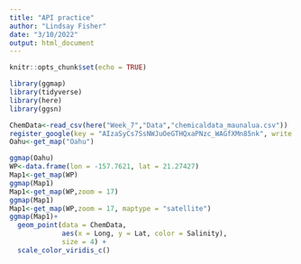 ---
title: "API practice"
author: "Lindsay Fisher"
date: "3/10/2022"
output: html_document
---

```{r setup, include=FALSE}
knitr::opts_chunk$set(echo = TRUE)
```

```{r}
library(ggmap)
library(tidyverse)
library(here)
library(ggsn)
```
```{r}
ChemData<-read_csv(here("Week_7","Data","chemicaldata_maunalua.csv"))
register_google(key = "AIzaSyCs7SsNWJuOeGTHQxaPNzc_WAGfXMn85nk", write = TRUE)
Oahu<-get_map("Oahu")
```

```{r}
ggmap(Oahu)
WP<-data.frame(lon = -157.7621, lat = 21.27427)
Map1<-get_map(WP)
ggmap(Map1)
Map1<-get_map(WP,zoom = 17)
ggmap(Map1)
Map1<-get_map(WP,zoom = 17, maptype = "satellite")
ggmap(Map1)+
  geom_point(data = ChemData,
             aes(x = Long, y = Lat, color = Salinity),
             size = 4) +
  scale_color_viridis_c()

```

